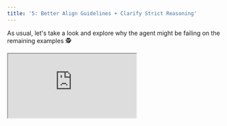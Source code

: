 ```yaml
---
title: '5: Better Align Guidelines + Clarify Strict Reasoning'
---
```


As usual,
let's take a look and explore why the agent might be failing on the remaining examples 🕵️

<div
  style={{
    position: 'relative',
    paddingBottom: '56.25%', // 16:9 ratio
    height: 0,
  }}
>
  <iframe
    style={{
      position: 'absolute',
      top: 0,
      left: 0,
      width: '100%',
      height: '100%',
      border: 'none'
    }}
    src="https://www.youtube.com/embed/B-IfzlbybaM"
    allow="accelerometer; autoplay; clipboard-write; encrypted-media; gyroscope; picture-in-picture"
    allowFullScreen
  />
</div>

The full script for running this iteration can be found
[here](https://github.com/unifyai/demos/blob/main/marking_assistant/optimize_agent/iteration_5.py).

## 🔍 Ignoring Mark Types

Lookg a bit deeper,
it seems we're getting the *same failures* as we were before.
These errors seem quite persistent,
we might need to make more radical changes to try and address them.

Let's revisit each of these failures again,
and explore them in more detail,
to see how we can rectify them.

Given the consistent prevalence of these errors,
it's useful to consider these failing examples **across all experiments**,
and see the different kinds of rationale our agent is giving across each run.

Our evaluation runs serve both as tests for comparing parameter configurations
(when the agent output depend strongly on the changed parameters 🔀)
**and** they also perform a kind of sampling from the noise distribution for each test set example
(when the agent output depends less strongly on the changed parameters across each experiment 📊).

This is one benefit of the flexible spreadsheet design.
Experiments are not indivisible atomic groups,
they're simply labels,
and the raw evaluation data can be juggled in whatever way makes sense to you as the user.

Let's first recap the fixed question ❓,
student answer 📝,
markscheme ☑️, and correct marks ✅,
before unpacking the various agent justifications 🤖 across all experiments.


### Example 207

<Accordion title="📄 PDFs">

<Accordion title="❓ Paper 1 -> Question 2">
<img class="dark-light" width="100%" src="https://raw.githubusercontent.com/unifyai/demos/refs/heads/main/marking_assistant/data/parsed/GCSE_(9%E2%80%931)_Mathematics/J560_01_Paper_1_(Foundation_Tier)_Sample_Question_Paper/paper/imgs/page2.png"/>
</Accordion>

<Accordion title="☑️ Paper 1 -> Question 2 Markscheme">
<img class="dark-light" width="100%" src="https://raw.githubusercontent.com/unifyai/demos/refs/heads/main/marking_assistant/data/parsed/GCSE_(9%E2%80%931)_Mathematics/J560_01_Paper_1_(Foundation_Tier)_Sample_Question_Paper/markscheme/imgs/page5.png"/>
</Accordion>

</Accordion>

<Accordion title="❓ Parsed Question [2 Marks]">

Write these in order, smallest first:

   0.34,    1/3,    3.5%

   ……………………   ……………………   ……………………
</Accordion>

<Accordion title="📝 Student's Answer">
1/3, 0.34, 3.5%
</Accordion>

<Accordion title="☑️ Parsed Markscheme">
3.5%, 1/3, 0.34

Part marks and guidance:
- B1 for 1/3 = 0.33… or 33…%
- or B1 for 0.34 = 34%
- or B1 for changing 3.5% to 0.035
- or SC1 for 1/3, 0.34, 3.5%

Accept correct order with equivalent values.
</Accordion>

<Accordion title="✅ Correct Marks [1/2] Rationale">
The candidate's order is 1/3, 0.34, 3.5%. According to the markscheme, this earns SC1 (special case, partially correct ordering) for 1 mark.
</Accordion>

<Accordion title="🤖 Predicted Marks [x/2] Rationales (with added insights💡)">
<Accordion title="simple_agent [0/2] ❌">
The correct order should be 3.5%, 1/3, 0.34. The student's answer is incorrect. [**No reference to SC1 💡**]
</Accordion>
<Accordion title="add_markscheme [0/2] ❌">
The student's ordering is incorrect because smallest first should be 3.5%, 1/3, 0.34, but the student provided 1/3, 0.34, 3.5%. [**No reference to SC1 💡**]
</Accordion>
<Accordion title="add_marking_guidelines [0/2] ❌">
The required order, from smallest to largest, is 3.5%, 1/3, 0.34 (since 3.5% = 0.035, 1/3 ≃ 0.333, and 0.34 = 0.34). The student's answer lists the numbers as 1/3, 0.34, 3.5%, which is not in the correct order. [**No reference to SC1 💡**]
</Accordion>
<Accordion title="add_structured_output [0/2] ❌">
The correct order should list the values from smallest to largest: 3.5% (which is equivalent to 0.035), then 1/3 (approximately 0.333...), and finally 0.34. The student's answer, '1/3, 0.34, 3.5%', does not follow the required order. Therefore, no marks can be awarded for this answer. [**No reference to SC1 💡**]
</Accordion>
<Accordion title="align_context [0/2] ❌">
The correct order, based on numerical values (3.5% = 0.035, 1/3 ≈ 0.333, 0.34 = 0.34), should be 3.5%, 1/3, 0.34. The student's answer (1/3, 0.34, 3.5%) does not follow the 'smallest first' requirement. Therefore, no marks should be awarded. [**No reference to SC1 💡**]
</Accordion>
</Accordion>

Clearly,
the agent is really failing to pick up on the `SC1` mark from the markscheme,
irrespective of the various parameter changes we've made across each experiment run.


### Example 261

<Accordion title="📄 PDFs">

<Accordion title="❓ Paper 1 -> Question 19">
<img class="dark-light" width="100%" src="https://raw.githubusercontent.com/unifyai/demos/refs/heads/main/marking_assistant/data/parsed/GCSE_(9%E2%80%931)_Mathematics/J560_01_Paper_1_(Foundation_Tier)_Sample_Question_Paper/paper/imgs/page17.png"/>
</Accordion>

<Accordion title="☑️ Paper 1 -> Question 19 Markscheme">
<img class="dark-light" width="100%" src="https://raw.githubusercontent.com/unifyai/demos/refs/heads/main/marking_assistant/data/parsed/GCSE_(9%E2%80%931)_Mathematics/J560_01_Paper_1_(Foundation_Tier)_Sample_Question_Paper/markscheme/imgs/page13.png"/>
</Accordion>

</Accordion>

<Accordion title="❓ Parsed Question [5 Marks]">

Peter makes a large amount of pink paint by mixing red and white paint in the ratio 2 : 3.

  • Red paint costs £80 per 10 litres.  
  • White paint costs £5 per 10 litres.  
  • Peter sells his pink paint in 10-litre tins for £60 per tin.

Calculate how much profit he makes for each tin he sells.  
You must show your working.

£ …………………………………………
</Accordion>

<Accordion title="📝 Student's Answer">
Peter needs 4 litres of red paint and 6 litres of white paint for every 10-litre batch (because 2 out of 5 parts is red, 3 out of 5 parts is white).
</Accordion>

<Accordion title="☑️ Parsed Markscheme">
25 with correct working (5 marks)

"Correct working" requires evidence of at least M1M1
- M1 for 10 × (2/5) = 4 litres red or for 10 × (3/5) = 6 litres white
- M1 for red costs £8 per litre or for white costs £0.50 per litre
- M1 for cost of one 10-litre can is their 4 × their 8 + their 6 × their 0.5
- M1 for 60 – their 35

Alternative method:
- M1 for 2 : 3 = 20 litres red : 30 litres white
- M1 for 2 × £80 + 3 × £5 = £175
- M1 for (their 175) ÷ 5 = 35
- M1 for 60 – their 35
- M1 for cost of one 10-litre can is their 4 × their 8 + their 6 × their 0.5

If 0 or 1 scored, instead award SC2 for answer 25 with no working or insufficient working
</Accordion>

<Accordion title="✅ Correct Marks [1/5] Rationale">
Awarding 1 mark (M1) for correctly finding that a 10-litre tin contains 4 litres of red and 6 litres of white from the 2:3 ratio. No further steps towards the final profit are shown, so only this 1 mark is earned.
</Accordion>

<Accordion title="🤖 Predicted Marks [x/5] Rationale (with added insights💡)">

<Accordion title="simple_agent [1/5] ✅">
The full solution should involve several steps:
- Determining that in a 10‐litre mix, Peter uses 4 litres of red (2/5 of 10) and 6 litres of white (3/5 of 10).
- Calculating the cost per litre for each colour:
 - Red: £80/10 = £8 per litre, so 4 litres costs 4 × £8 = £32.
 - White: £5/10 = £0.50 per litre, so 6 litres costs 6 × £0.50 = £3.
- Adding the costs gives a total cost of £32 + £3 = £35.
- Subtracting this from the selling price, the profit per tin is £60 − £35 = £25.

The student's answer only identifies the paint volumes (4 litres red and 6 litres white) without completing the cost and profit calculations. [**No reference to M1 💡**]
</Accordion>

<Accordion title="add_markscheme [0/5] ❌">
The student's response only states that Peter needs 4 litres of red paint and 6 litres of white paint per 10-litre batch. It does not show any further working or provide the calculation of the cost of the paints or the profit per tin. Therefore, the answer does not meet the full requirements for the calculation and is awarded 0 marks.  [**No reference to M1 💡**]
</Accordion>

<Accordion title="add_marking_guidelines [1/5] ✅">
The student only shows that a 10‐litre tin requires 4 litres red paint and 6 litres white paint (i.e. the ratio part), but they do not continue to use these figures to work out the cost or the profit. This is an incomplete answer which does not answer the question. [**No reference to M1 💡**]
</Accordion>

<Accordion title="add_structured_output [0/5] ❌">
The student's work shows part of the method by correctly determining that a 10‐litre batch contains 4 litres of red paint and 6 litres of white paint. However, the answer does not extend to calculate the cost of the red and white paint, nor does it compute the final profit per tin by subtracting the total cost from the selling price. According to the mark scheme, a correct final answer of £25 with full working is needed for 5 marks. Since the student has given only part of the working (the mix ratio) and omitted the critical profit calculation, the answer deserves only credit for knowing the ratio. In such cases, with insufficient working, the mark scheme permits awarding SC2 (2 marks) for an answer that states the correct profit value by implication. As the final profit figure is missing, awarding 2 marks is appropriate. [**No reference to M1 💡**]
</Accordion>

<Accordion title="align_context [0/5] ❌">
The answer only shows that Peter uses 4 litres of red paint and 6 litres of white paint in a 10‑litre batch. However, the question asks for the profit per tin, which requires further calculation including the cost of the paints and then subtracting from the selling price (£60). No profit calculation or final numerical answer for the profit is given. As a result, none of the required steps for computing profit were provided. Therefore, no marks can be awarded. [**No reference to M1 💡**]
</Accordion>
</Accordion>

Again,
regardless of our parameter variations,
it seems as though the agent is not correctly understanding the M1 mark in the markscheme,
which clearly states `M1 for 10 × (2/5) = 4 litres red or for 10 × (3/5) = 6 litres white`.
Even on the two occassions where it got things right,
it feels like a lucky guess,
as this was not justified via the markscheme's M1 mark.

Example 132 (c) is failing for a slighly different reason,
and so we'll consider this separately.

In general,
as we get deeper into the evaluation iterations,
it's often wise to consider multiple failure modes **at once**.
Larger evals can be expensive to run,
and you generally want to use **all** of the newly gained knowledge to try and improve your agent in the next evaluation run,
even if this means making several unrelated changes to address several unrelated failure modes.

## 🔍 Lenient Reasoning

Let's perform the same deepe analysis for Example 132 (c),
and see what's going wrong in this case.

### Example 132 (c)

<Accordion title="📄 PDFs">

<Accordion title="❓ Paper 2 -> Question 10 (c)">
<img class="dark-light" width="100%" src="https://raw.githubusercontent.com/unifyai/demos/refs/heads/main/marking_assistant/data/parsed/GCSE_(9%E2%80%931)_Mathematics/J560_02_Paper_2_(Foundation_Tier)_Sample_Question_Paper/paper/imgs/page8.png"/>
<img class="dark-light" width="100%" src="https://raw.githubusercontent.com/unifyai/demos/refs/heads/main/marking_assistant/data/parsed/GCSE_(9%E2%80%931)_Mathematics/J560_02_Paper_2_(Foundation_Tier)_Sample_Question_Paper/paper/imgs/page9.png"/>
</Accordion>

<Accordion title="☑️ Paper 2 -> Question 10 (c) Markscheme">
<img class="dark-light" width="100%" src="https://raw.githubusercontent.com/unifyai/demos/refs/heads/main/marking_assistant/data/parsed/GCSE_(9%E2%80%931)_Mathematics/J560_02_Paper_2_(Foundation_Tier)_Sample_Question_Paper/markscheme/imgs/page7.png"/>
</Accordion>

</Accordion>

<Accordion title="❓ Parsed Question [2 Marks]">
A newspaper headline reads: 'High temperatures make more people buy ice cream!' Does the graph above prove this claim? Give a reason for your decision.
</Accordion>

<Accordion title="📝 Student's Answer">
No. The graph alone does not completely prove the claim, because we cannot be certain this trend always holds true in all situations.
</Accordion>

<Accordion title="☑️ Parsed Markscheme">
Answer: No, because there may be other factors involved (2 marks)
Guidance: B1 for 'No', with partial reason.
</Accordion>

<Accordion title="✅ Correct Marks [1/2] Rationale">
The mark scheme gives 2 marks if the student states "No, there may be other factors involved." Here, only a partial reason is given, so 1 mark is awarded for denying that the graph proves the claim but not fully explaining other possible factors.
</Accordion>

<Accordion title="🤖 Predicted Marks [x/2] Rationale (with added insights💡)">

<Accordion title="simple_agent [2/2] ❌">
The response correctly explains that the graph, by itself, does not prove the claim as it only shows a correlation under the conditions measured. [**No mention of other factors, which is needed 💡**]
</Accordion>

<Accordion title="add_markscheme [2/2] ❌">
[**No rationale given at all! 💡**]
</Accordion>

<Accordion title="add_marking_guidelines [2/2] ❌">
[**No rationale given at all! 💡**]
</Accordion>

<Accordion title="add_structured_output [2/2] ❌">
The explanation correctly states that the graph alone does not prove the claim due to other potential factors affecting ice cream sales. This answer meets the criteria for 2 marks. [**Not true, the student doesn't mention "other potential factors affecting ice cream sales" 💡**]
</Accordion>

<Accordion title="align_context [2/2] ❌">
The answer indicates that the graph alone does not fully prove the claim since other factors might be involved, which adequately meets the criteria for the mark scheme. [**Not true, the student doesn't mention "other factors might be involved" 💡**]
</Accordion>

</Accordion>

In this case,
it's not so much an error with understanding the mark types,
it's more of an issue with falsely hallucinating things the student said,
or perhaps being very liberal in the interpretation.

Perhaps the agent is confusing the markscheme with the student answer.
The student's answer "we cannot be certain this trend always holds true" is very different to "there may be other factors involved".

The former (incorrect) assumes the trend does exist,
but just might not continue,
while the (correct) latter is a point about correlation != causation,
indicating the apparent causation may not exist at all.

## 🔀 Better Align Guidelines

<div
  style={{
    position: 'relative',
    paddingBottom: '56.25%', // 16:9 ratio
    height: 0,
  }}
>
  <iframe
    style={{
      position: 'absolute',
      top: 0,
      left: 0,
      width: '100%',
      height: '100%',
      border: 'none'
    }}
    src="https://www.youtube.com/embed/GM8GaOIKbJk"
    allow="accelerometer; autoplay; clipboard-write; encrypted-media; gyroscope; picture-in-picture"
    allowFullScreen
  />
</div>

Firstly,
the recurring problem for **Example 207 and 261**  seems to be that the agent doesn't remember and/or understand the different types of marks (B1, SC1, M1 etc.).
Let's be more explicit,
and parse each sub-question markscheme for the different mark types,
and add the explanations directly as part of the sub-question specific markschemes,
and see if this improves performance.

Let's first create a dictionary with the mark type explanations,
written in a more direct manner to accompany the subquestion-specific markschemes and to make it easier to parse:

```python
mark_types = {
    "M": "M{num} ({num_marks}) should be awarded if a correct method is used, and should not be lost for purely numerical errors.",
    "A": "A{num} ({num_marks}) should be awarded for an accurate answer, and this depends on preceding M (method) marks. If preceding M (method marks are not awarded, then A{num} cannot be awarded).",
    "B": "B{num} ({num_marks}) should be awarded for the correct final answer, a partially correct answer, or a correct intermediate stage (depending on how this is expressed and explained below). B{num} is independent of M (method) marks.",
    "SC": "SC{num} ({num_marks}) should be awarded for the special cases explained below, which are worthy of some credit.",
}
```

Let's then write a simple function to update each sub-question specific markscheme,
prepending the markscheme with the relevant definitions from our `mark_types` dict,
so that the agent has all the relevant information close at hand:

```python
@unify.traced(name="update_markscheme{subquestion}")
def update_markscheme(subquestion: str, markscheme: str):
    m_marks = sorted(list(set(re.findall(r"M\d+", markscheme))))
    a_marks = sorted(list(set(re.findall(r"A\d+", markscheme))))
    b_marks = sorted(list(set(re.findall(r"B\d+", markscheme))))
    sc_marks = sorted(list(set(re.findall(r"SC\d+", markscheme))))
    if not any(m_marks + a_marks + b_marks + sc_marks):
        return markscheme
    markscheme = (
        "{mark_types}With this in mind, marks should be awarded as follows:\n"
        + markscheme
    )
    for marks in (m_marks, a_marks, b_marks, sc_marks):
        for mark in marks:
            key = "".join(c for c in mark if not c.isdigit())
            num_marks = int("".join(c for c in mark if c.isdigit()))
            explanation = mark_types[key]
            explanation = explanation.replace(
                "{num}",
                str(num_marks),
            ).replace(
                "{num_marks}",
                "1 mark" if num_marks == 1 else f"{num_marks} marks",
            )
            markscheme = markscheme.replace(
                "{mark_types}",
                explanation + "\n{mark_types}",
            )
    markscheme = markscheme.replace(
        "{mark_types}",
        "",
    )
    return markscheme
```

Let's now update our `call_agent` method such that the markscheme changes are dynamically applied before passing to the agent:

```python {24-27}
@unify.traced
def call_agent(
    system_msg,
    question,
    sub_questions,
    markscheme,
    answer,
    available_marks_total,
):
    local_agent = agent.copy()
    with_subqs = len(markscheme) > 1
    response_format = create_response_format(
        list(markscheme.keys()) if with_subqs else None,
    )
    local_agent.set_response_format(response_format)
    if with_subqs:
        output_response_exp = output_response_explanations["with_subqs"]
        output_response_exp = output_response_exp.replace(
            "{subquestions}",
            ", ".join(list(markscheme.keys())),
        )
    else:
        output_response_exp = output_response_explanations["without_subqs"]
    markscheme = {
        k: update_markscheme(f"_{k}" if k != "_" else "", v)
        for k, v in markscheme.items()
    }
    local_agent.set_system_message(
        system_msg.replace(
            "{question}",
            textwrap.indent(question, " " * 4),
        )
        .replace(
            "{markscheme}",
            pretty_print_dict(markscheme, indent=4),
        )
        .replace(
            "{answer}",
            pretty_print_dict(answer, indent=4),
        )
        .replace(
            "{available_marks_total}",
            str(available_marks_total),
        )
        .replace(
            "{questions_markscheme_and_answers}",
            pretty_print_dict(
                {
                    k: {
                        "sub-question": sub_questions[k],
                        "markscheme": markscheme[k],
                        "answer": answer[k],
                    }
                    for k in sub_questions.keys()
                },
                indent=4,
            ),
        )
        .replace(
            "{output_response_explanation}",
            output_response_exp,
        ),
    )
    ret = local_agent.generate()
    if "```" in ret:
        ret = ret.split("```")[-2].lstrip("json")
    ret = response_format.model_validate_json(ret).model_dump()
    if not with_subqs:
        return {"_": ret}
    return ret
```

## 🔀 Clarify Strict Reasoning

We've just addressed the recurring problem for **Example 207 and 261**,
but the failure for **Example 132 (c)** was quite different.

Let's add another instructions to our `general_guidelines` variable,
with an imaginary extra piece of guidance,
to try and avoid the leniency we've observed in the marking of **Example 132 (c)**.

```
general_guidelines = (
    general_guidelines.rstrip("-")
    + """15.
When students are explaining something in their answer, then their explanation must make *exactly* the same point(s) as are made in the markscheme. The wording can be slightly different, but the underlying observations/reasons must be *identical*, unless otherwise stated *explicitly* in the markscheme.

----
"""
)
```

## 🧪 Rerun Tests

Now we've made *both* of these changes,
let's re-run our evals to see if *either* of these changes were able to address the problems they're intended to resolve.

```python {2}
with unify.Experiment(
    "align_guidelines_and_clarify_reasoning",
    overwrite=True,
), unify.Params(
    system_message=system_message,
    dataset="TestSet10",
    source=unify.get_source(),
):
    unify.map(
        evaluate,
        [dict(**d.entries, _system_message=system_message) for d in test_set_10],
        name="Evals",
    )
```

Our failure mechanisms are **exactly the same** as before,
clearly the agent is still struggling to correctly reason about the different mark types.

Let's take a look at the traces,
to ensure that the system message template has been implemented correctly,
and each LLM call has the template variables in the system message populated correctly.

<div
  style={{
    position: 'relative',
    paddingBottom: '56.25%', // 16:9 ratio
    height: 0,
  }}
>
  <iframe
    style={{
      position: 'absolute',
      top: 0,
      left: 0,
      width: '100%',
      height: '100%',
      border: 'none'
    }}
    src="https://www.youtube.com/embed/{placeholder}"
    allow="accelerometer; autoplay; clipboard-write; encrypted-media; gyroscope; picture-in-picture"
    allowFullScreen
  />
</div>

It seems as though everything was implemented correctly,
and the per-LLM system messages look good ✅

Again, let's explore what's going wrong in the next iteration 🔁
